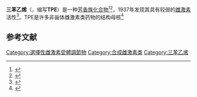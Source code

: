 {{Drugbox
| Verifiedfields = 
| Watchedfields = 
| verifiedrevid = 
| IUPAC_name = 1,1',1<nowiki>''</nowiki>-(Ethene-1,1,2-triyl)tribenzene
| image = Triphenylethylene.svg
| width = 

<!--Clinical data-->
| tradename = 
| pregnancy_AU = <!-- A / B1 / B2 / B3 / C / D / X -->
| pregnancy_US = <!-- A / B / C / D / X -->
| pregnancy_category = 
| legal_AU = <!-- Unscheduled / S2 / S3 / S4 / S5 / S6 / S7 / S8 / S9 -->
| legal_CA = 
| legal_UK = 
| legal_US = 
| legal_status = 
| routes_of_administration = 

<!--Pharmacokinetic data-->
| bioavailability = 
| protein_bound = 
| metabolism = 
| elimination_half-life = 
| excretion =

<!--Identifiers-->
| CAS_number_Ref = 
| CAS_number = 58-72-0
| CAS_supplemental = 
| ATC_prefix = 
| ATC_suffix = 
| PubChem = 6025
| DrugBank_Ref = 
| DrugBank = 
| ChemSpiderID_Ref = 
| ChemSpiderID = 5803

<!--Chemical data-->
| C=20 | H=16
| smiles = C1=CC=C(C=C1)C=C(C2=CC=CC=C2)C3=CC=CC=C3
| StdInChI = 1S/C20H16/c1-4-10-17(11-5-1)16-20(18-12-6-2-7-13-18)19-14-8-3-9-15-19/h1-16H
| StdInChIKey = MKYQPGPNVYRMHI-UHFFFAOYSA-N
| synonyms = 
}}

'''三苯乙烯'''（{{lang-en|Triphenylethylene}}，缩写'''TPE'''）是一种[[芳香族化合物|芳香族化合物]]<ref name="CRAIGFurr2010">{{cite book|author1=JORDAN V. CRAIG|author2=B.J.A. Furr|title=Hormone Therapy in Breast and Prostate Cancer|url=https://books.google.com/books?id=dM0uvBnxiN0C&pg=PA95|date=5 February 2010|publisher=Springer Science & Business Media|isbn=978-1-59259-152-7|pages=95–}}</ref><ref name="MaximovMcDaniel2013">{{cite book|author1=Philipp Y. Maximov|author2=Russell E. McDaniel|author3=V. Craig Jordan|title=Tamoxifen: Pioneering Medicine in Breast Cancer|url=https://books.google.com/books?id=p-W5BAAAQBAJ&pg=PA4|date=23 July 2013|publisher=Springer Science & Business Media|isbn=978-3-0348-0664-0|pages=4–}}</ref>，1937年发现其具有较弱的[[雌激素|雌激素]]活性<ref name="Li2009">{{cite book|author=Jie Jack Li|title=Triumph of the Heart: The Story of Statins|url=https://books.google.com/books?id=-GPl1PA5EgMC&pg=PA33|date=3 April 2009|publisher=Oxford University Press, USA|isbn=978-0-19-532357-3|pages=33–|access-date=2020-11-10|archive-date=2020-11-21|archive-url=https://web.archive.org/web/20201121075932/https://books.google.com/books?id=-GPl1PA5EgMC&pg=PA33|dead-url=no}}</ref>。TPE是许多非甾体雌激素类药物的结构母核<ref name="AvendanoMenendez2015">{{cite book|author1=Carmen Avendano|author2=J. Carlos Menendez|title=Medicinal Chemistry of Anticancer Drugs|url=https://books.google.com/books?id=VEibBwAAQBAJ&pg=PA87|date=11 June 2015|publisher=Elsevier Science|isbn=978-0-444-62667-7|pages=87–}}</ref>

==参考文献==
{{reflist}}

[[Category:選擇性雌激素受體調節物|Category:選擇性雌激素受體調節物]]
[[Category:合成雌激素类|Category:合成雌激素类]]
[[Category:三苯乙烯|Category:三苯乙烯]]